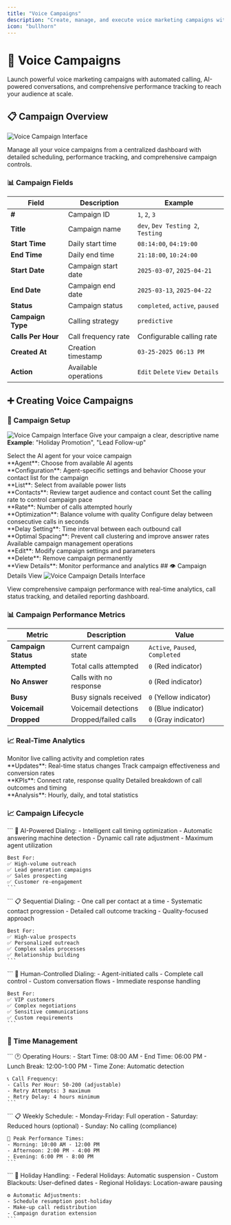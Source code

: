 ```yaml
---
title: "Voice Campaigns"
description: "Create, manage, and execute voice marketing campaigns with automated calling and AI-powered interactions"
icon: "bullhorn"
---
```


# 📢 Voice Campaigns

Launch powerful voice marketing campaigns with automated calling, AI-powered conversations, and comprehensive performance tracking to reach your audience at scale.

## 📋 Campaign Overview

<img
  src="/images/manage/voice-compaign/overview.png"
  alt="Voice Campaign Interface"
  className="rounded-lg border"
/>

Manage all your voice campaigns from a centralized dashboard with detailed scheduling, performance tracking, and comprehensive campaign controls.

### 📊 Campaign Fields

| Field | Description | Example |
|-------|-------------|---------|
| **#** | Campaign ID | `1`, `2`, `3` |
| **Title** | Campaign name | `dev`, `Dev Testing 2`, `Testing` |
| **Start Time** | Daily start time | `08:14:00`, `04:19:00` |
| **End Time** | Daily end time | `21:18:00`, `10:24:00` |
| **Start Date** | Campaign start date | `2025-03-07`, `2025-04-21` |
| **End Date** | Campaign end date | `2025-03-13`, `2025-04-22` |
| **Status** | Campaign status | `completed`, `active`, `paused` |
| **Campaign Type** | Calling strategy | `predictive` |
| **Calls Per Hour** | Call frequency rate | Configurable calling rate |
| **Created At** | Creation timestamp | `03-25-2025 06:13 PM` |
| **Action** | Available operations | `Edit` `Delete` `View Details` |

## ➕ Creating Voice Campaigns

### 🎯 Campaign Setup
 <img
  src="/images/manage/voice-compaign/add.png"
  alt="Voice Campaign Interface"
  className="rounded-lg border"
/>
<CardGroup cols={2}>
  <Card title="Campaign Title" icon="tag">
    Give your campaign a clear, descriptive name
    <br />**Example**: "Holiday Promotion", "Lead Follow-up"
  </Card>
  
  <Card title="AI Agents" icon="robot">
    Select the AI agent for your voice campaign
    <br />**Agent**: Choose from available AI agents
    <br />**Configuration**: Agent-specific settings and behavior
  </Card>
  
  <Card title="Power List" icon="list">
    Choose your contact list for the campaign
    <br />**List**: Select from available power lists
    <br />**Contacts**: Review target audience and contact count
  </Card>
  
  <Card title="Calls Per Hour" icon="gauge">
    Set the calling rate to control campaign pace
    <br />**Rate**: Number of calls attempted hourly
    <br />**Optimization**: Balance volume with quality
  </Card>
  
  <Card title="Call Staggering" icon="clock">
    Configure delay between consecutive calls in seconds
    <br />**Delay Setting**: Time interval between each outbound call
    <br />**Optimal Spacing**: Prevent call clustering and improve answer rates
  </Card>


  
  <Card title="Actions" icon="gear">
    Available campaign management operations
    <br />**Edit**: Modify campaign settings and parameters
    <br />**Delete**: Remove campaign permanently
    <br />**View Details**: Monitor performance and analytics
  </Card>
</CardGroup>
## 👁️ Campaign Details View
<img
  src="/images/manage/voice-compaign/details.png"
  alt="Voice Campaign Details Interface"
  className="rounded-lg border"
/>

View comprehensive campaign performance with real-time analytics, call status tracking, and detailed reporting dashboard.

### 📊 Campaign Performance Metrics

| Metric | Description | Value |
|--------|-------------|-------|
| **Campaign Status** | Current campaign state | `Active`, `Paused`, `Completed` |
| **Attempted** | Total calls attempted | `0` (Red indicator) |
| **No Answer** | Calls with no response | `0` (Red indicator) |
| **Busy** | Busy signals received | `0` (Yellow indicator) |
| **Voicemail** | Voicemail detections | `0` (Blue indicator) |
| **Dropped** | Dropped/failed calls | `0` (Gray indicator) |

### 📈 Real-Time Analytics

<CardGroup cols={3}>
  <Card title="Call Progress" icon="chart-line">
    Monitor live calling activity and completion rates
    <br />**Updates**: Real-time status changes
  </Card>
  
  <Card title="Success Metrics" icon="bullseye">
    Track campaign effectiveness and conversion rates
    <br />**KPIs**: Connect rate, response quality
  </Card>
  
  <Card title="Performance Data" icon="chart-bar">
    Detailed breakdown of call outcomes and timing
    <br />**Analysis**: Hourly, daily, and total statistics
  </Card>
</CardGroup>

 
 

### 📈 Campaign Lifecycle

<Tabs>
  <Tab title="Predictive Campaigns">
    ```
    🤖 AI-Powered Dialing:
    - Intelligent call timing optimization
    - Automatic answering machine detection
    - Dynamic call rate adjustment
    - Maximum agent utilization
    
    Best For:
    ✅ High-volume outreach
    ✅ Lead generation campaigns
    ✅ Sales prospecting
    ✅ Customer re-engagement
    ```
  </Tab>
  
  <Tab title="Progressive Campaigns">
    ```
    📋 Sequential Dialing:
    - One call per contact at a time
    - Systematic contact progression
    - Detailed call outcome tracking
    - Quality-focused approach
    
    Best For:
    ✅ High-value prospects
    ✅ Personalized outreach
    ✅ Complex sales processes
    ✅ Relationship building
    ```
  </Tab>
  
  <Tab title="Manual Campaigns">
    ```
    👤 Human-Controlled Dialing:
    - Agent-initiated calls
    - Complete call control
    - Custom conversation flows
    - Immediate response handling
    
    Best For:
    ✅ VIP customers
    ✅ Complex negotiations
    ✅ Sensitive communications
    ✅ Custom requirements
    ```
  </Tab>
</Tabs>

 

### 📅 Time Management

<Tabs>
  <Tab title="Daily Schedule">
    ```
    🕐 Operating Hours:
    - Start Time: 08:00 AM
    - End Time: 06:00 PM
    - Lunch Break: 12:00-1:00 PM
    - Time Zone: Automatic detection
    
    📞 Call Frequency:
    - Calls Per Hour: 50-200 (adjustable)
    - Retry Attempts: 3 maximum
    - Retry Delay: 4 hours minimum
    ```
  </Tab>
  
  <Tab title="Weekly Pattern">
    ```
    📋 Weekly Schedule:
    - Monday-Friday: Full operation
    - Saturday: Reduced hours (optional)
    - Sunday: No calling (compliance)
    
    🎯 Peak Performance Times:
    - Morning: 10:00 AM - 12:00 PM
    - Afternoon: 2:00 PM - 4:00 PM
    - Evening: 6:00 PM - 8:00 PM
    ```
  </Tab>
  
  <Tab title="Holiday Management">
    ```
    🎉 Holiday Handling:
    - Federal Holidays: Automatic suspension
    - Custom Blackouts: User-defined dates
    - Regional Holidays: Location-aware pausing
    
    ⚙️ Automatic Adjustments:
    - Schedule resumption post-holiday
    - Make-up call redistribution
    - Campaign duration extension
    ```
  </Tab>
</Tabs>

